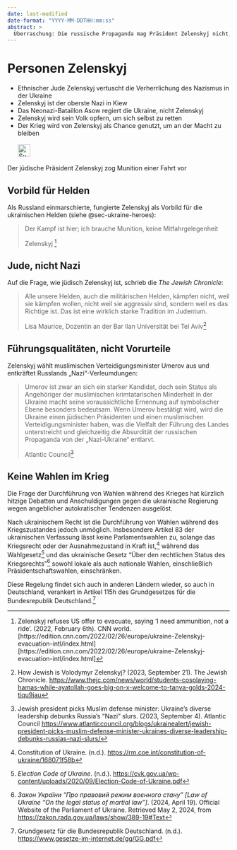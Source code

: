 ```yaml
---
date: last-modified
date-format: "YYYY-MM-DDTHH:mm:ss"
abstract: > 
  Überraschung: Die russische Propaganda mag Präsident Zelenskyj nicht, der die Ukraine seit mehr als drei Jahren erfolgreich verteidigt. Lesen Sie mehr.
---
```


# Personen Zelenskyj {#sec-persons-Zelenskyj}

::: {.callout-caution title="Mythos"}
- Ethnischer Jude Zelenskyj vertuscht die Verherrlichung des Nazismus in der Ukraine
- Zelenskyj ist der oberste Nazi in Kiew 
- Das Neonazi-Bataillon Asow regiert die Ukraine, nicht Zelenskyj
- Zelenskyj wird sein Volk opfern, um sich selbst zu retten
- Der Krieg wird von Zelenskyj als Chance genutzt, um an der Macht zu bleiben
[<br></br>![Suche nach Stichwort in EUvsDisinfo](../all_common_img/EUvsDisinfo_400x240.jpg){height=2em}](https://euvsdisinfo.eu/disinformation-cases/?text=Volodymyr%20Zelenskyy&sort=relevance)
:::

::: {.callout-tip title="Wahrheit"}
Der jüdische Präsident Zelenskyj zog Munition einer Fahrt vor
:::

## Vorbild für Helden

Als Russland einmarschierte, fungierte Zelenskyj als Vorbild für die ukrainischen Helden (siehe @sec-ukraine-heroes): 

> Der Kampf ist hier; ich brauche Munition, keine Mitfahrgelegenheit 
>
> Zelenskyj [^persons-Zelenskyj.de-1]


## Jude, nicht Nazi

Auf die Frage, wie jüdisch Zelenskyj ist, schrieb die *The Jewish Chronicle*:

> Alle unsere Helden, auch die militärischen Helden, kämpfen nicht, weil sie kämpfen wollen, nicht weil sie aggressiv sind, sondern weil es das Richtige ist. Das ist eine wirklich starke Tradition im Judentum. 
>
> Lisa Maurice, Dozentin an der Bar Ilan Universität bei Tel Aviv[^persons-Zelenskyj.de-2]

## Führungsqualitäten, nicht Vorurteile

Zelenskyj wählt muslimischen Verteidigungsminister Umerov aus und entkräftet Russlands „Nazi“-Verleumdungen:

> Umerov ist zwar an sich ein starker Kandidat, doch sein Status als Angehöriger der muslimischen krimtatarischen Minderheit in der Ukraine macht seine voraussichtliche Ernennung auf symbolischer Ebene besonders bedeutsam. Wenn Umerov bestätigt wird, wird die Ukraine einen jüdischen Präsidenten und einen muslimischen Verteidigungsminister haben, was die Vielfalt der Führung des Landes unterstreicht und gleichzeitig die Absurdität der russischen Propaganda von der „Nazi-Ukraine“ entlarvt.
> 
> Atlantic Council[^persons-Zelenskyj.de-3] 


## Keine Wahlen im Krieg

Die Frage der Durchführung von Wahlen während des Krieges hat kürzlich hitzige Debatten und Anschuldigungen gegen die ukrainische Regierung wegen angeblicher autokratischer Tendenzen ausgelöst.

Nach ukrainischem Recht ist die Durchführung von Wahlen während des Kriegszustandes jedoch unmöglich. Insbesondere Artikel 83 der ukrainischen Verfassung lässt keine Parlamentswahlen zu, solange das Kriegsrecht oder der Ausnahmezustand in Kraft ist,[^persons-Zelenskyj.de-4] während das Wahlgesetz[^persons-Zelenskyj.de-5] und das ukrainische Gesetz “Über den rechtlichen Status des Kriegsrechts”[^persons-Zelenskyj.de-6] sowohl lokale als auch nationale Wahlen, einschließlich Präsidentschaftswahlen, einschränken.

Diese Regelung findet sich auch in anderen Ländern wieder, so auch in Deutschland, verankert in Artikel 115h des Grundgesetzes für die Bundesrepublik Deutschland.[^persons-Zelenskyj.de-7]


[^persons-Zelenskyj.de-4]:  Constitution of Ukraine. (n.d.). [https://rm.coe.int/constitution-of-ukraine/168071f58b](https://rm.coe.int/constitution-of-ukraine/168071f58b)

[^persons-Zelenskyj.de-5]:  *Election Code of Ukraine*. (n.d.). [https://cvk.gov.ua/wp-content/uploads/2020/09/Election-Code-of-Ukraine.pdf](https://cvk.gov.ua/wp-content/uploads/2020/09/Election-Code-of-Ukraine.pdf)

[^persons-Zelenskyj.de-6]:  *Закон України “Про правовий режим воєнного стану” \[Law of Ukraine “On the legal status of martial law”\]*. (2024, April 19). Official Website of the Parliament of Ukraine. Retrieved May 2, 2024, from [https://zakon.rada.gov.ua/laws/show/389-19\#Text](https://zakon.rada.gov.ua/laws/show/389-19\#Text)

[^persons-Zelenskyj.de-7]:  Grundgesetz für die Bundesrepublik Deutschland. (n.d.). [https://www.gesetze-im-internet.de/gg/GG.pdf](https://www.gesetze-im-internet.de/gg/GG.pdf)


[^persons-Zelenskyj.de-1]: Zelenskyj refuses US offer to evacuate, saying ‘I need ammunition, not a ride’. (2022, February 6th). CNN world. [https://edition.cnn.com/2022/02/26/europe/ukraine-Zelenskyj-evacuation-intl/index.html][https://edition.cnn.com/2022/02/26/europe/ukraine-Zelenskyj-evacuation-intl/index.html]

[^persons-Zelenskyj.de-2]: How Jewish is Volodymyr Zelenskyj? (2023, September 21). The Jewish Chronicle. [https://www.thejc.com/news/world/students-cosplaying-hamas-while-ayatollah-goes-big-on-x-welcome-to-tanya-golds-2024-tiqu9jau](https://www.thejc.com/news/world/students-cosplaying-hamas-while-ayatollah-goes-big-on-x-welcome-to-tanya-golds-2024-tiqu9jau)

[^persons-Zelenskyj.de-3]: Jewish president picks Muslim defense minister: Ukraine’s diverse leadership debunks Russia’s “Nazi” slurs. (2023, September 4). Atlantic Council [https://www.atlanticcouncil.org/blogs/ukrainealert/jewish-president-picks-muslim-defense-minister-ukraines-diverse-leadership-debunks-russias-nazi-slurs/](https://www.atlanticcouncil.org/blogs/ukrainealert/jewish-president-picks-muslim-defense-minister-ukraines-diverse-leadership-debunks-russias-nazi-slurs/)


